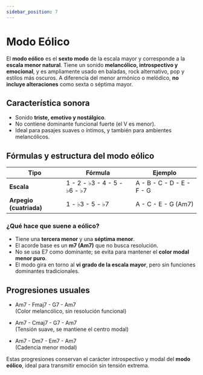 ```yaml
---
sidebar_position: 7
---
```


# Modo Eólico

El **modo eólico** es el **sexto modo** de la escala mayor y corresponde a la **escala menor natural**. Tiene un sonido **melancólico, introspectivo y emocional**, y es ampliamente usado en baladas, rock alternativo, pop y estilos más oscuros. A diferencia del menor armónico o melódico, **no incluye alteraciones** como sexta o séptima mayor.

## Característica sonora

- Sonido **triste, emotivo y nostálgico**.
- No contiene dominante funcional fuerte (el V es menor).
- Ideal para pasajes suaves o íntimos, y también para ambientes melancólicos.

## Fórmulas y estructura del modo eólico

| Tipo                    | Fórmula                      | Ejemplo                   |
| ----------------------- | ---------------------------- | ------------------------- |
| **Escala**              | 1 - 2 - ♭3 - 4 - 5 - ♭6 - ♭7 | A - B - C - D - E - F - G |
| **Arpegio (cuatriada)** | 1 - ♭3 - 5 - ♭7              | A - C - E - G (Am7)       |

### ¿Qué hace que suene a eólico?

- Tiene una **tercera menor** y una **séptima menor**.
- El acorde base es un **m7 (Am7)** que no busca resolución.
- No se usa E7 como dominante; se evita para mantener el **color modal menor puro**.
- El modo gira en torno al **vi grado de la escala mayor**, pero sin funciones dominantes tradicionales.

## Progresiones usuales

- Am7 - Fmaj7 - G7 - Am7  
  (Color melancólico, sin resolución funcional)

- Am7 - Cmaj7 - G7 - Am7  
  (Tensión suave, se mantiene el centro modal)

- Am7 - Dm7 - Em7 - Am7  
  (Cadencia menor modal)

Estas progresiones conservan el carácter introspectivo y modal del **modo eólico**, ideal para transmitir emoción sin tensión extrema.

<DonateButton />
<Comments />
